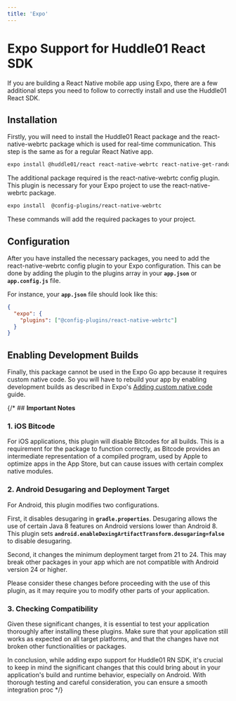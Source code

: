 ```yaml
---
title: 'Expo'
---
```



# Expo Support for Huddle01 React SDK

If you are building a React Native mobile app using Expo, there are a few additional steps you need to follow to correctly install and use the Huddle01 React SDK.

## **Installation**

Firstly, you will need to install the Huddle01 React package and the react-native-webrtc package which is used for real-time communication. This step is the same as for a regular React Native app.

```bash
expo install @huddle01/react react-native-webrtc react-native-get-random-values
```

The additional package required is the react-native-webrtc config plugin. This plugin is necessary for your Expo project to use the react-native-webrtc package.

```bash
expo install  @config-plugins/react-native-webrtc
```

These commands will add the required packages to your project. 

## **Configuration**

After you have installed the necessary packages, you need to add the react-native-webrtc config plugin to your Expo configuration. This can be done by adding the plugin to the plugins array in your **`app.json`** or **`app.config.js`** file.

For instance, your **`app.json`** file should look like this:

```json filename="app.json"
{
  "expo": {
    "plugins": ["@config-plugins/react-native-webrtc"]
  }
}
```

## Enabling Development Builds

Finally, this package cannot be used in the Expo Go app because it requires custom native code. So you will have to rebuild your app by enabling development builds as described in Expo's [Adding custom native code](https://docs.expo.dev/workflow/customizing/) guide.

{/* ## **Important Notes**

### 1. iOS Bitcode

For iOS applications, this plugin will disable Bitcodes for all builds. This is a requirement for the package to function correctly, as Bitcode provides an intermediate representation of a compiled program, used by Apple to optimize apps in the App Store, but can cause issues with certain complex native modules.

### 2. Android Desugaring and Deployment Target

For Android, this plugin modifies two configurations.

First, it disables desugaring in **`gradle.properties`**. Desugaring allows the use of certain Java 8 features on Android versions lower than Android 8. This plugin sets **`android.enableDexingArtifactTransform.desugaring=false`** to disable desugaring.

Second, it changes the minimum deployment target from 21 to 24. This may break other packages in your app which are not compatible with Android version 24 or higher.

Please consider these changes before proceeding with the use of this plugin, as it may require you to modify other parts of your application.

### 3. Checking Compatibility

Given these significant changes, it is essential to test your application thoroughly after installing these plugins. Make sure that your application still works as expected on all target platforms, and that the changes have not broken other functionalities or packages.

In conclusion, while adding expo support for Huddle01 RN SDK, it's crucial to keep in mind the significant changes that this could bring about in your application's build and runtime behavior, especially on Android. With thorough testing and careful consideration, you can ensure a smooth integration proc */}